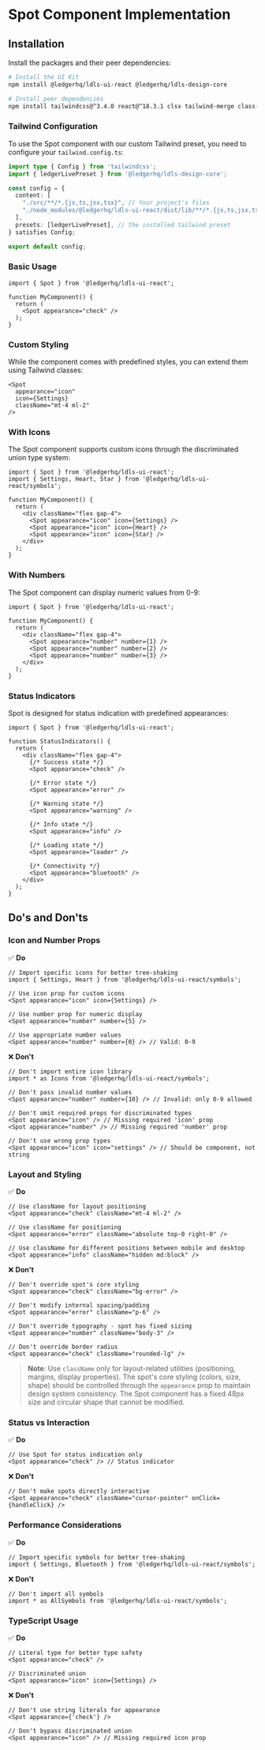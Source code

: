 
<Meta title="Media & Graphics/Spot/Implementation" />

# Spot Component Implementation

## Installation

Install the packages and their peer dependencies:

```bash
# Install the UI Kit
npm install @ledgerhq/ldls-ui-react @ledgerhq/ldls-design-core

# Install peer dependencies
npm install tailwindcss@^3.4.0 react@^18.3.1 clsx tailwind-merge class-variance-authority
```

### Tailwind Configuration

To use the Spot component with our custom Tailwind preset, you need to configure your `tailwind.config.ts`:

```typescript
import type { Config } from 'tailwindcss';
import { ledgerLivePreset } from '@ledgerhq/ldls-design-core';

const config = {
  content: [
    "./src/**/*.{js,ts,jsx,tsx}", // Your project's files
    "./node_modules/@ledgerhq/ldls-ui-react/dist/lib/**/*.{js,ts,jsx,tsx}" // Ledger UI Kit components
  ],
  presets: [ledgerLivePreset], // the installed tailwind preset
} satisfies Config;

export default config;
```

### Basic Usage

```tsx
import { Spot } from '@ledgerhq/ldls-ui-react';

function MyComponent() {
  return (
    <Spot appearance="check" />
  );
}
```

### Custom Styling

While the component comes with predefined styles, you can extend them using Tailwind classes:

```tsx
<Spot
  appearance="icon"
  icon={Settings}
  className="mt-4 ml-2"
/>
```

### With Icons

The Spot component supports custom icons through the discriminated union type system:

```tsx
import { Spot } from '@ledgerhq/ldls-ui-react';
import { Settings, Heart, Star } from '@ledgerhq/ldls-ui-react/symbols';

function MyComponent() {
  return (
    <div className="flex gap-4">
      <Spot appearance="icon" icon={Settings} />
      <Spot appearance="icon" icon={Heart} />
      <Spot appearance="icon" icon={Star} />
    </div>
  );
}
```

### With Numbers

The Spot component can display numeric values from 0-9:

```tsx
import { Spot } from '@ledgerhq/ldls-ui-react';

function MyComponent() {
  return (
    <div className="flex gap-4">
      <Spot appearance="number" number={1} />
      <Spot appearance="number" number={2} />
      <Spot appearance="number" number={3} />
    </div>
  );
}
```

### Status Indicators

Spot is designed for status indication with predefined appearances:

```tsx
import { Spot } from '@ledgerhq/ldls-ui-react';

function StatusIndicators() {
  return (
    <div className="flex gap-4">
      {/* Success state */}
      <Spot appearance="check" />

      {/* Error state */}
      <Spot appearance="error" />

      {/* Warning state */}
      <Spot appearance="warning" />

      {/* Info state */}
      <Spot appearance="info" />

      {/* Loading state */}
      <Spot appearance="loader" />

      {/* Connectivity */}
      <Spot appearance="bluetooth" />
    </div>
  );
}
```

## Do's and Don'ts

### Icon and Number Props

✅ **Do**

```tsx
// Import specific icons for better tree-shaking
import { Settings, Heart } from '@ledgerhq/ldls-ui-react/symbols';

// Use icon prop for custom icons
<Spot appearance="icon" icon={Settings} />

// Use number prop for numeric display
<Spot appearance="number" number={5} />

// Use appropriate number values
<Spot appearance="number" number={0} /> // Valid: 0-9
```

❌ **Don't**

```tsx
// Don't import entire icon library
import * as Icons from '@ledgerhq/ldls-ui-react/symbols';

// Don't pass invalid number values
<Spot appearance="number" number={10} /> // Invalid: only 0-9 allowed

// Don't omit required props for discriminated types
<Spot appearance="icon" /> // Missing required 'icon' prop
<Spot appearance="number" /> // Missing required 'number' prop

// Don't use wrong prop types
<Spot appearance="icon" icon="settings" /> // Should be component, not string
```

### Layout and Styling

✅ **Do**

```tsx
// Use className for layout positioning
<Spot appearance="check" className="mt-4 ml-2" />

// Use className for positioning
<Spot appearance="error" className="absolute top-0 right-0" />

// Use className for different positions between mobile and desktop
<Spot appearance="info" className="hidden md:block" />
```

❌ **Don't**

```tsx
// Don't override spot's core styling
<Spot appearance="check" className="bg-error" />

// Don't modify internal spacing/padding
<Spot appearance="error" className="p-6" />

// Don't override typography - spot has fixed sizing
<Spot appearance="number" className="body-3" />

// Don't override border radius
<Spot appearance="check" className="rounded-lg" />
```

> **Note**: Use `className` only for layout-related utilities (positioning, margins, display properties). The spot's core styling (colors, size, shape) should be controlled through the `appearance` prop to maintain design system consistency. The Spot component has a fixed 48px size and circular shape that cannot be modified.

### Status vs Interaction

✅ **Do**

```tsx
// Use Spot for status indication only
<Spot appearance="check" /> // Status indicator
```

❌ **Don't**

```tsx
// Don't make spots directly interactive
<Spot appearance="check" className="cursor-pointer" onClick={handleClick} />
```

### Performance Considerations

✅ **Do**

```tsx
// Import specific symbols for better tree-shaking
import { Settings, Bluetooth } from '@ledgerhq/ldls-ui-react/symbols';
```

❌ **Don't**

```tsx
// Don't import all symbols
import * as AllSymbols from '@ledgerhq/ldls-ui-react/symbols';
```

### TypeScript Usage

✅ **Do**

```tsx
// Literal type for better type safety
<Spot appearance="check" />

// Discriminated union
<Spot appearance="icon" icon={Settings} />
```

❌ **Don't**

```tsx
// Don't use string literals for appearance
<Spot appearance={'check'} />

// Don't bypass discriminated union
<Spot appearance="icon" /> // Missing required icon prop
```
